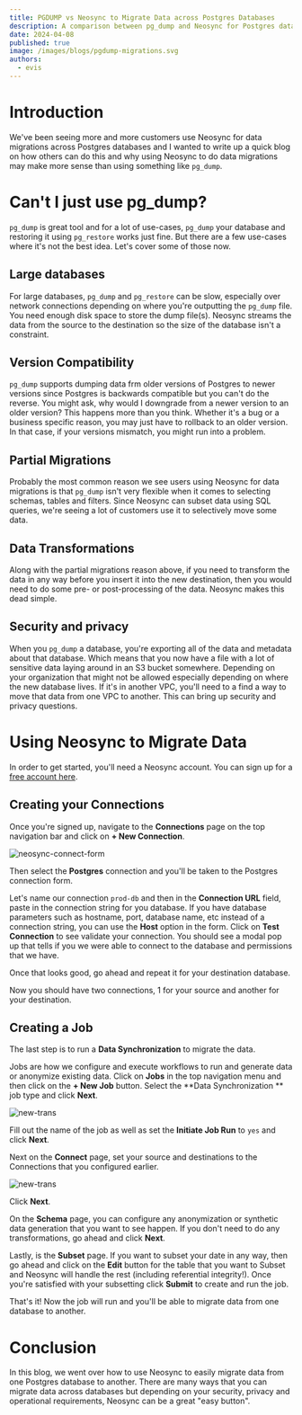 ```yaml
---
title: PGDUMP vs Neosync to Migrate Data across Postgres Databases
description: A comparison between pg_dump and Neosync for Postgres data migrations
date: 2024-04-08
published: true
image: /images/blogs/pgdump-migrations.svg
authors:
  - evis
---
```


# Introduction

We've been seeing more and more customers use Neosync for data migrations across Postgres databases and I wanted to write up a quick blog on how others can do this and why using Neosync to do data migrations may make more sense than using something like `pg_dump`.

# Can't I just use pg_dump?

`pg_dump` is great tool and for a lot of use-cases, `pg_dump` your database and restoring it using `pg_restore` works just fine. But there are a few use-cases where it's not the best idea. Let's cover some of those now.

## Large databases

For large databases, `pg_dump` and `pg_restore` can be slow, especially over network connections depending on where you're outputting the `pg_dump` file. You need enough disk space to store the dump file(s). Neosync streams the data from the source to the destination so the size of the database isn't a constraint.

## Version Compatibility

`pg_dump` supports dumping data frm older versions of Postgres to newer versions since Postgres is backwards compatible but you can't do the reverse. You might ask, why would I downgrade from a newer version to an older version? This happens more than you think. Whether it's a bug or a business specific reason, you may just have to rollback to an older version. In that case, if your versions mismatch, you might run into a problem.

## Partial Migrations

Probably the most common reason we see users using Neosync for data migrations is that `pg_dump` isn't very flexible when it comes to selecting schemas, tables and filters. Since Neosync can subset data using SQL queries, we're seeing a lot of customers use it to selectively move some data.

## Data Transformations

Along with the partial migrations reason above, if you need to transform the data in any way before you insert it into the new destination, then you would need to do some pre- or post-processing of the data. Neosync makes this dead simple.

## Security and privacy

When you `pg_dump` a database, you're exporting all of the data and metadata about that database. Which means that you now have a file with a lot of sensitive data laying around in an S3 bucket somewhere. Depending on your organization that might not be allowed especially depending on where the new database lives. If it's in another VPC, you'll need to a find a way to move that data from one VPC to another. This can bring up security and privacy questions.

# Using Neosync to Migrate Data

In order to get started, you'll need a Neosync account. You can sign up for a [free account here](https://neosync.dev).

## Creating your Connections

Once you're signed up, navigate to the **Connections** page on the top navigation bar and click on **+ New Connection**.

![neosync-connect-form](/images/blogs/connections.png)

Then select the **Postgres** connection and you'll be taken to the Postgres connection form.

Let's name our connection `prod-db` and then in the **Connection URL** field, paste in the connection string for you database. If you have database parameters such as hostname, port, database name, etc instead of a connection string, you can use the **Host** option in the form. Click on **Test Connection** to see validate your connection. You should see a modal pop up that tells if you we were able to connect to the database and permissions that we have.

Once that looks good, go ahead and repeat it for your destination database.

Now you should have two connections, 1 for your source and another for your destination.

## Creating a Job

The last step is to run a **Data Synchronization** to migrate the data.

Jobs are how we configure and execute workflows to run and generate data or anonymize existing data. Click on **Jobs** in the top navigation menu and then click on the **+ New Job** button. Select the **Data Synchronization ** job type and click **Next**.

![new-trans](/images/blogs/sync-m.png)

Fill out the name of the job as well as set the **Initiate Job Run** to `yes` and click **Next**.

Next on the **Connect** page, set your source and destinations to the Connections that you configured earlier.

![new-trans](/images/blogs/conn-migrate.png)

Click **Next**.

On the **Schema** page, you can configure any anonymization or synthetic data generation that you want to see happen. If you don't need to do any transformations, go ahead and click **Next**.

Lastly, is the **Subset** page. If you want to subset your date in any way, then go ahead and click on the **Edit** button for the table that you want to Subset and Neosync will handle the rest (including referential integrity!). Once you're satisfied with your subsetting click **Submit** to create and run the job.

That's it! Now the job will run and you'll be able to migrate data from one database to another.

# Conclusion

In this blog, we went over how to use Neosync to easily migrate data from one Postgres database to another. There are many ways that you can migrate data across databases but depending on your security, privacy and operational requirements, Neosync can be a great "easy button".
